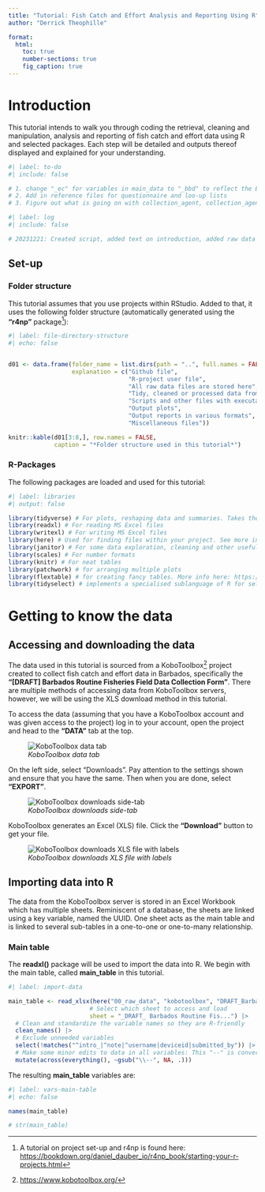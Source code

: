 ```yaml
---
title: "Tutorial: Fish Catch and Effort Analysis and Reporting Using R"
author: "Derrick Theophille"

format: 
  html:
    toc: true
    number-sections: true
    fig_caption: true
---
```


# Introduction

This tutorial intends to walk you through coding the retrieval, cleaning and manipulation, analysis and reporting of fish catch and effort data using R and selected packages. Each step will be detailed and outputs thereof displayed and explained for your understanding.

```r
#| label: to-do
#| include: false

# 1. change "_ec" for variables in main_data to "_bbd" to reflect the Barbadian currency
# 2. Add in reference files for questionnaire and loo-up lists
# 3. Figure out what is going on with collection_agent, collection_agent_001 and collection_agent_002
```

```r
#| label: log
#| include: false

# 20231221: Created script, added text on introduction, added raw data

```

## Set-up

### Folder structure

This tutorial assumes that you use projects within RStudio. Added to that, it uses the following folder structure (automatically generated using the **"r4np"** package[^1]):

[^1]: A tutorial on project set-up and r4np is found here: <https://bookdown.org/daniel_dauber_io/r4np_book/starting-your-r-projects.html>

```r
#| label: file-directory-structure
#| echo: false


d01 <- data.frame(folder_name = list.dirs(path = "..", full.names = FALSE, recursive = FALSE),
                  explanation = c("Github file",
                                  "R-project user file",
                                  "All raw data files are stored here",
                                  "Tidy, cleaned or processed data from our code are stored here",
                                  "Scripts and other files with executable code",
                                  "Output plots",
                                  "Output reports in various formats",
                                  "Miscellaneous files"))

knitr::kable(d01[3:8,], row.names = FALSE,
             caption = "*Folder structure used in this tutorial*")
```

### R-Packages

The following packages are loaded and used for this tutorial:

```r
#| label: libraries
#| output: false

library(tidyverse) # For plots, reshaping data and summaries. Takes the place of ggplot2, dplyr,  tidyr, stringr, lubridate, readr, and others
library(readxl) # For reading MS Excel files
library(writexl) # For writing MS Excel files
library(here) # Used for finding files within your project. See more information at https://github.com/jennybc/here_here/blob/master/README.md and https://www.tidyverse.org/articles/2017/12/workflow-vs-script
library(janitor) # For some data exploration, cleaning and other useful functionality
library(scales) # For number formats
library(knitr) # For neat tables
library(patchwork) # for arranging multiple plots
library(flextable) # for creating fancy tables. More info here: https://davidgohel.github.io/flextable/
library(tidyselect) # implements a specialised sublanguage of R for selecting variables from data frames and other data structures
```

# Getting to know the data

## Accessing and downloading the data

The data used in this tutorial is sourced from a KoboToolbox[^2] project created to collect fish catch and effort data in Barbados, specifically the **"\[DRAFT\] Barbados Routine Fisheries Field Data Collection Form"**. There are multiple methods of accessing data from KoboToolbox servers, however, we will be using the XLS download method in this tutorial. 

To access the data (assuming that you have a KoboToolbox account and was given access to the project) log in to your account, open the project and head to the **"DATA"** tab at the top.

[^2]: <https://www.kobotoolbox.org/>

![*KoboToolbox data tab*](images/Screenshot%20KoboToolbox-data.png){fig-align="center"}

On the left side, select "Downloads". Pay attention to the settings shown and ensure that you have the same. Then when you are done, select **"EXPORT"**.

![*KoboToolbox downloads side-tab*](images/Screenshot%20KoboToolbox-downloads.png){fig-align="center"}

KoboToolbox generates an Excel (XLS) file. Click the **"Download"** button to get your file.

![*KoboToolbox downloads XLS file with labels*](images/Screenshot%20KoboToolbox-downloads-02.png){fig-align="center"}

## Importing data into R
The data from the KoboToolbox server is stored in an Excel Workbook which has multiple sheets. Reminiscent of a database, the sheets are linked using a key variable, named the UUID. One sheet acts as the main table and is linked to several sub-tables in a one-to-one or one-to-many relationship.

### Main table

The **readxl()** package will be used to import the data into R. We begin with the main table, called **main_table** in this tutorial.

```r
#| label: import-data

main_table <- read_xlsx(here("00_raw_data", "kobotoolbox", "DRAFT_Barbados_Routine_Fisheries_Field_Data_Collection_Form_-_latest_version_-_False_-_2023-12-21-20-05-18.xlsx"),
                       # Select which sheet to access and load
                       sheet = "_DRAFT_ Barbados Routine Fis...") |>
  # Clean and standardize the variable names so they are R-friendly
  clean_names() |>
  # Exclude unneeded variables
  select(!matches("^intro_|^note|^username|deviceid|submitted_by")) |>
  # Make some minor edits to data in all variables: This "--" is converted to NA
  mutate(across(everything(), ~gsub("\\--", NA, .)))
```

The resulting **main_table** variables are:

```r
#| label: vars-main-table
#| echo: false

names(main_table)

# str(main_table)
```

